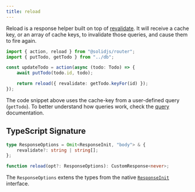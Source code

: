 ```yaml
---
title: reload
---
```


Reload is a response helper built on top of [revalidate](/solid-router/reference/response-helpers/revalidate).
It will receive a cache key, or an array of cache keys, to invalidate those queries, and cause them to fire again.

```ts title="/actions/update-todo.ts" {7}
import { action, reload } from "@solidjs/router";
import { putTodo, getTodo } from "../db";

const updateTodo = action(async (todo: Todo) => {
	await putTodo(todo.id, todo);

	return reload({ revalidate: getTodo.keyFor(id) });
});
```

The code snippet above uses the cache-key from a user-defined query (`getTodo`).
To better understand how queries work, check the [query](/solid-router/reference/data-apis/query) documentation.

## TypeScript Signature

```ts
type ResponseOptions = Omit<ResponseInit, "body"> & {
	revalidate?: string | string[];
};

function reload(opt?: ResponseOptions): CustomResponse<never>;
```

The `ResponseOptions` extens the types from the native [`ResponseInit`](https://developer.mozilla.org/en-US/docs/Web/API/Response/Response#options) interface.
